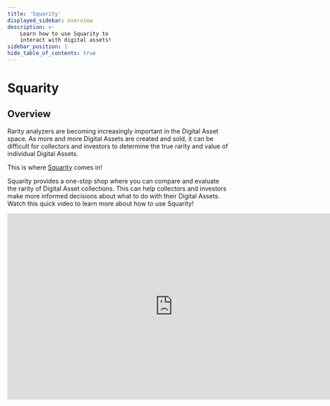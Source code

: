 ```yaml
---
title: 'Squarity'
displayed_sidebar: overview
description: >-
    Learn how to use Squarity to
    interact with digital assets!
sidebar_position: 1
hide_table_of_contents: true
---
```


# Squarity

## Overview

Rarity analyzers are becoming increasingly important in the Digital Asset space. As more and more Digital Assets are created and sold, it can be difficult for collectors and investors to determine the true rarity and value of individual Digital Assets. 

This is where [Squarity](https://squarity.app/) comes in!

Squarity provides a one-stop shop where you can compare and evaluate the rarity of Digital Asset collections. This can help collectors and investors make more informed decisions about what to do with their Digital Assets. Watch this quick video to learn more about how to use Squarity!

<iframe width="750" height="422" src="https://www.youtube.com/embed/YabZZQvsEeU" title="How To: Analyze your Telos NFTs with Squarity" frameborder="0" allow="accelerometer; autoplay; clipboard-write; encrypted-media; gyroscope; picture-in-picture; web-share" allowfullscreen></iframe>
